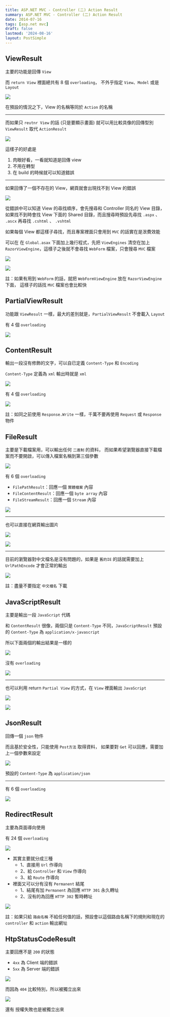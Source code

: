 ```yaml
---
title: ASP.NET MVC - Controller (二) Action Result
summary: ASP.NET MVC - Controller (二) Action Result
date: 2014-07-16
tags: [asp.net mvc]
draft: false
lastmod: '2024-08-16'
layout: PostSimple
---
```


## ViewResult

主要的功能是回傳 `View`

而 `return View` 裡面總共有 8 個 `overloading`，
不外乎指定 `View`、`Model` 或是 `Layout`

![](/static/images/2014/aspnet-mvc-controller-02/01.webp)

在預設的情況之下，View 的名稱等同於 `Action` 的名稱

---

而如果只 `reutnr View` 的話 (只是要顯示畫面)
就可以用比較具像的回傳型別 `ViewResult` 取代 `ActionResult`

![](/static/images/2014/aspnet-mvc-controller-02/02.webp)

這樣子的好處是

1. 肉眼好看，一看就知道是回傳 view
2. 不用在轉型
3. 在 build 的時候就可以知道錯誤

---

如果回傳了一個不存在的 View，網頁就會出現找不到 View 的錯誤

![](/static/images/2014/aspnet-mvc-controller-02/03.webp)

從錯誤中可以知道 View 的尋找順序，會先搜尋和 Controller 同名的 View 目錄，如果找不到時會找 View 下面的 Shared 目錄，而且搜尋時預設先尋找 `.aspx` 、 `.ascx` 再尋找 `.cshtml` 、 `.vshtml`

如果每個 View 都這樣子尋找，而且專案裡面只會用到 `MVC` 的話實在是泿費效能

可以在 在 `Global.asax` 下面加上幾行程式，先把 `ViewEngines` 清空在加上 `RazorViewEngine`，這樣子之後就不會尋找 `WebForm` 檔案，只會搜尋 `MVC` 檔案

![](/static/images/2014/aspnet-mvc-controller-02/04.webp)

![](/static/images/2014/aspnet-mvc-controller-02/05.webp)

註：如果有用到 `WebForm` 的話，就把 `WebFormViewEngine` 放在 `RazorViewEngine` 下面，
這樣子的話找 `MVC` 檔案也會比較快

## PartialViewResult

功能跟 `ViewResult` 一樣，最大的差別就是，`PartialViewResult` 不會載入 `Layout`

有 4 個 `overloading`

![](/static/images/2014/aspnet-mvc-controller-02/06.webp)

## ContentResult

輸出一段沒有修飾的文字，可以自已定義 `Content-Type` 和 `Encoding`

`Content-Type` 定義為 `xml` 輸出時就是 `xml`

![](/static/images/2014/aspnet-mvc-controller-02/07.webp)

有 4 個 `overloading`

![](/static/images/2014/aspnet-mvc-controller-02/08.webp)

註：如同之前使用 `Response.Write` 一樣，千萬不要再使用 `Request` 或 `Response` 物件

## FileResult

主要是下載檔案用，可以輸出任何 `二進制` 的資料，
而如果希望瀏覽器直接下載檔案而不要開啟，可以傳入檔案名稱到第三個參數

![](/static/images/2014/aspnet-mvc-controller-02/09.webp)

有 6 個 `overloading`

- `FilePathResult`：回應一個 `實體檔案` 內容
- `FileContentResult`：回應一個 `byte array` 內容
- `FileStreamResult`：回應一個 `Stream` 內容

![](/static/images/2014/aspnet-mvc-controller-02/10.webp)

---

也可以直接在網頁輸出圖片

![](/static/images/2014/aspnet-mvc-controller-02/11.webp)

![](/static/images/2014/aspnet-mvc-controller-02/12.webp)

---

目前的瀏覽器對中文檔名是沒有問題的，如果是 `舊的IE` 的話就需要加上 `UrlPathEncode` 才會正常的輸出

![](/static/images/2014/aspnet-mvc-controller-02/13.webp)

註：盡量不要指定 `中文檔名` 下載

## JavaScriptResult

主要是輸出一段 `JavaScript` 代碼

和 `ContentResult` 很像，兩個只是 `Content-Type` 不同，`JavaScriptResult` 預設的 `Content-Type` 為 `application/x-javascript`

所以下面兩個的輸出結果是一樣的

![](/static/images/2014/aspnet-mvc-controller-02/14.webp)

沒有 `overloading`

![](/static/images/2014/aspnet-mvc-controller-02/15.webp)

---

也可以利用 return `Partial View` 的方式，在 `View` 裡面輸出 `JavaScript`

![](/static/images/2014/aspnet-mvc-controller-02/16.webp)

![](/static/images/2014/aspnet-mvc-controller-02/17.webp)

## JsonResult

回傳一個 `json` 物件

而且基於安全性，只能使用 `Post方法` 取得資料，
如果要對 `Get` 可以回應，需要加上一個參數來設定

![](/static/images/2014/aspnet-mvc-controller-02/18.webp)

預設的 `Content-Type` 為 `application/json`

---

有 6 個 `overloading`

![](/static/images/2014/aspnet-mvc-controller-02/19.webp)

## RedirectResult

主要為頁面導向使用

有 24 個 `overloading`

![](/static/images/2014/aspnet-mvc-controller-02/20.webp)

- 其實主要就分成三種
  - 1、直接用 `Url` 作導向
  - 2、給 `Controller` 和 `View` 作導向
  - 3、給 `Route` 作導向
- 裡面又可以分有沒有 `Permanent` 結尾
  - 1、結尾有加 `Permanent` 為回應 `HTTP 301` 永久轉址
  - 2、沒有的為回應 `HTTP 302` 暫時轉址

![](/static/images/2014/aspnet-mvc-controller-02/21.webp)

註：如果只給 `路由名稱` 不給任何值的話，預設會以這個路由名稱下的規則和現在的 `controller` 和 `action` 輸出網址

## HtpStatusCodeResult

主要回應不是 `200` 的狀態

- `4xx` 為 Client 端的錯誤
- `5xx` 為 Server 端的錯誤

![](/static/images/2014/aspnet-mvc-controller-02/22.webp)

而因為 `404` 比較特別，所以被獨立出來

![](/static/images/2014/aspnet-mvc-controller-02/23.webp)

還有 授權失敗也是被獨立出來

[](/static/images/2014/aspnet-mvc-controller-02/24.webp)
